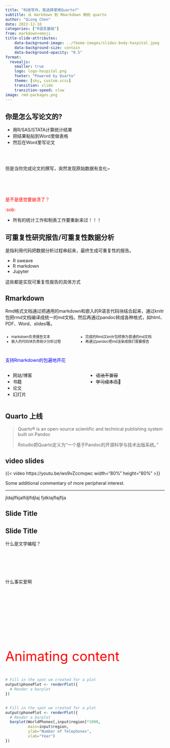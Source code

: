 ```yaml
---
title: "科技写作，我选择使用Quarto?"
subtitle: 从 markdown 到 Rmarkdown 再到 quarto
author: "Qiong Chen"
date: 2022-12-10
categories: ["R语言基础"]
from: markdown+emoji
title-slide-attributes:
    data-background-image: ../theme-images/slides-body-hospital.jpeg
    data-background-size: contain
    data-background-opacity: "0.5"
format:
  revealjs:
    smaller: true
    logo: logo-hospital.png
    footer: "Powered by Quarto"
    theme: [sky, custom.scss]
    transition: slide
    transition-speed: slow
image: rmd-packages.png
---
```


## 你是怎么写论文的?

- 用R/SAS/STATA计算统计结果
- 把结果粘贴到Word里做表格
- 然后在Word里写论文

<br>
<br>



::: {.fragment  }
但是当你完成论文的撰写，突然发现原始数据有变化~
:::


## {style="text-align: center; vertical-align: middle;"}

<br>
<br>

:::{.r-fit-text style="color: red;"}
是不是感觉要崩溃了？

:sob:
:::

::: {.incremental}
- 所有的统计工作和制表工作要重新来过！！！
:::

##

::: {.callout-important}
## 可重复性研究报告/可重复性数据分析
是指利用代码把数据分析过程串起来，最终生成可重复性的报告。
:::

:::{.incremental}
- R sweave
- R markdown
- Jupyter
:::

:::{.r-fit-text}
这些都是实现可重复性报告的具体方式
:::

## Rmarkdown 

:::{.callout-tip}
Rmd格式文档通过把通用的markdown和嵌入的R语言代码块结合起来，通过knitr包把rmd文档编译成统一的md文档，然后再通过pandoc转成各种格式，如html、PDF、Word、slides等。
:::

:::{.columns style="line-height: 130%; font-size: 80%;"}

:::{.column width=”40%“ .incremental}
- markdown负责报告文本
- 嵌入的代码块负责统计分析过程
:::

:::{.column width=”60%“ .incremental}
- 完成的Rmd又knitr包转换为普通的md文档
- 再通过pandoc把md渲染成我们需要报告
:::

:::

## {background-image="rmd-packages.png" background-opacity="15%"}

:::{.r-fit-text style="color:blue;"}
支持Rmarkdown的包遍地开花
:::

:::{.columns}
:::{.column width="50%"}
- 网站/博客
- 书籍
- 论文
- 幻灯片
:::
:::{.column width="50%"}
- ~~语法不兼容~~
- ~~学习成本高~~🤣
:::
:::

## Quarto 上线
 
> Quarto® is an open-source scientific and technical publishing system built on Pandoc
>
> Rstudio把Quarto定义为“一个基于Pandoc的开源科学与技术出版系统。”



## video slides

{{< video https://youtu.be/wo9vZccmqwc width="80%" height="80%" >}}

::: aside

Some additional commentary of more peripheral interest.

:::



---
jldajlfkjalfdjlfdjlaj
fjdklajflajflja



## Slide Title {background-color="aquamarine"}


## Slide Title {background-iframe="https://chenq.site"}


::: {.r-fit-text .center}

什么是文学编程？ 
:::


## {auto-animate=true}

::: {style="margin-top: 100px;"}
什么事实爱啊
:::

## {auto-animate=true}

::: {style="margin-top: 200px; font-size: 3em; color: red;"}
Animating content
:::


## {auto-animate="true"}

```r
# Fill in the spot we created for a plot
output$phonePlot <- renderPlot({
  # Render a barplot
})
```

## {auto-animate=true}

```r
# Fill in the spot we created for a plot
output$phonePlot <- renderPlot({
  # Render a barplot
  barplot(WorldPhones[,input$region]*1000, 
          main=input$region,
          ylab="Number of Telephones",
          xlab="Year")
})
```

## {background-image="../theme-images/slides-end-hospital.jpeg"}